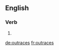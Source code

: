 ==English==

===Verb===
{{head|en|verb form}}

# {{en-third-person singular of|outrace}}

[[de:outraces]]
[[fr:outraces]]